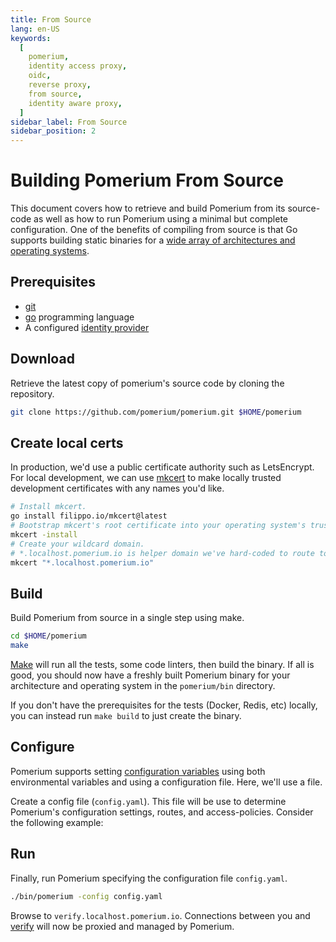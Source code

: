 ```yaml
---
title: From Source
lang: en-US
keywords:
  [
    pomerium,
    identity access proxy,
    oidc,
    reverse proxy,
    from source,
    identity aware proxy,
  ]
sidebar_label: From Source
sidebar_position: 2
---
```



# Building Pomerium From Source

This document covers how to retrieve and build Pomerium from its source-code as well as how to run Pomerium using a minimal but complete configuration. One of the benefits of compiling from source is that Go supports building static binaries for a [wide array of architectures and operating systems](https://gist.github.com/asukakenji/f15ba7e588ac42795f421b48b8aede63).

## Prerequisites

- [git](https://git-scm.com/)
- [go](https://golang.org/doc/install) programming language
- A configured [identity provider]

## Download

Retrieve the latest copy of pomerium's source code by cloning the repository.

```bash
git clone https://github.com/pomerium/pomerium.git $HOME/pomerium
```

## Create local certs

In production, we'd use a public certificate authority such as LetsEncrypt. For local development, we can use [mkcert](https://mkcert.dev/) to make locally trusted development certificates with any names you'd like.

```bash
# Install mkcert.
go install filippo.io/mkcert@latest
# Bootstrap mkcert's root certificate into your operating system's trust store.
mkcert -install
# Create your wildcard domain.
# *.localhost.pomerium.io is helper domain we've hard-coded to route to localhost
mkcert "*.localhost.pomerium.io"
```

## Build

Build Pomerium from source in a single step using make.

```bash
cd $HOME/pomerium
make
```

[Make] will run all the tests, some code linters, then build the binary. If all is good, you should now have a freshly built Pomerium binary for your architecture and operating system in the `pomerium/bin` directory.

If you don't have the prerequisites for the tests (Docker, Redis, etc) locally, you can instead run `make build` to just create the binary.

## Configure

Pomerium supports setting [configuration variables] using both environmental variables and using a configuration file. Here, we'll use a file.

Create a config file (`config.yaml`). This file will be use to determine Pomerium's configuration settings, routes, and access-policies. Consider the following example:

<ConfigMinimal />

## Run

Finally, run Pomerium specifying the configuration file `config.yaml`.

```bash
./bin/pomerium -config config.yaml
```

Browse to `verify.localhost.pomerium.io`. Connections between you and [verify] will now be proxied and managed by Pomerium.

[configuration variables]: /docs/reference
[verify]: https://verify.pomerium.com/
[identity provider]: /docs/identity-providers
[make]: https://en.wikipedia.org/wiki/Make_(software)
[tls certificates]: /docs/concepts/certificates
